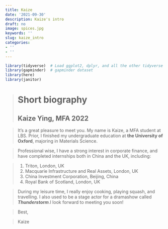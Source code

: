```yaml
---
title: Kaize
date: '2021-09-30'
description: Kaize's intro
draft: no
image: spices.jpg
keywords: ''
slug: kaize_intro
categories:
- ''
- ''
---
```

  



```r
library(tidyverse)  # Load ggplot2, dplyr, and all the other tidyverse packages
library(gapminder)  # gapminder dataset
library(here)
library(janitor)
```

> # Short biography
## Kaize Ying, MFA 2022

>It's a great pleasure to meet you. My name is Kaize, a MFA student at LBS. Prior, I finished my undergraduate education at **the University of Oxford**, majoring in Materials Science. 

>Professional wise, I have a strong interest in corporate finance, and have completed internships both in China and the UK, including:

>
1. Triton, London, UK
2. Macquarie Infrastructure and Real Assets, London, UK
3. China Investment Corporation, Beijing, China
4. Royal Bank of Scotland, London, UK

>During my leisure time, I really enjoy cooking, playing squash, and travelling. I also used to be a stage actor for a dramashow called ***Thunderstorm***.I look forward to meeting you soon!

>Best, 

>Kaize